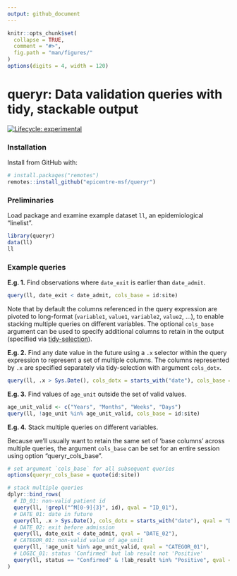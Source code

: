 ```yaml
---
output: github_document
---
```


<!-- README.md is generated from README.Rmd. Please edit that file -->

```r
knitr::opts_chunk$set(
  collapse = TRUE,
  comment = "#>",
  fig.path = "man/figures/"
)
options(digits = 4, width = 120)
```

# queryr: Data validation queries with tidy, stackable output
<!-- badges: start -->
[![Lifecycle: experimental](https://img.shields.io/badge/lifecycle-experimental-orange.svg)](https://www.tidyverse.org/lifecycle/#experimental)
<!-- badges: end -->

### Installation

Install from GitHub with:

```r
# install.packages("remotes")
remotes::install_github("epicentre-msf/queryr")
```

### Preliminaries

Load package and examine example dataset `ll`, an epidemiological "linelist".

```r
library(queryr)
data(ll)
ll
```

### Example queries

**E.g. 1.** Find observations where `date_exit` is earlier than `date_admit`.

```r
query(ll, date_exit < date_admit, cols_base = id:site)
```

Note that by default the columns referenced in the query expression are pivoted
to long-format (`variable1`, `value1`, `variable2`, `value2`, ...), to enable
stacking multiple queries on different variables. The optional `cols_base`
argument can be used to specify additional columns to retain in the output
(specified via
[tidy-selection](https://tidyselect.r-lib.org/reference/select_helpers.html)).

**E.g. 2.** Find any date value in the future using a `.x` selector within the
query expression to represent a set of multiple columns. The columns represented
by `.x` are specified separately via tidy-selection with argument `cols_dotx`.

```r
query(ll, .x > Sys.Date(), cols_dotx = starts_with("date"), cols_base = id:site)
```

**E.g. 3.** Find values of `age_unit` outside the set of valid values.

```r
age_unit_valid <- c("Years", "Months", "Weeks", "Days")
query(ll, !age_unit %in% age_unit_valid, cols_base = id:site)
```

**E.g. 4.** Stack multiple queries on different variables.

Because we'll usually want to retain the same set of 'base columns' across
multiple queries, the argument `cols_base` can be set for an entire session
using option "queryr_cols_base".

```r
# set argument `cols_base` for all subsequent queries
options(queryr_cols_base = quote(id:site))

# stack multiple queries
dplyr::bind_rows(
  # ID_01: non-valid patient id
  query(ll, !grepl("^M[0-9]{3}", id), qval = "ID_01"),
  # DATE_01: date in future
  query(ll, .x > Sys.Date(), cols_dotx = starts_with("date"), qval = "DATE_01"),
  # DATE_02: exit before admission
  query(ll, date_exit < date_admit, qval = "DATE_02"),
  # CATEGOR_01: non-valid value of age_unit
  query(ll, !age_unit %in% age_unit_valid, qval = "CATEGOR_01"),
  # LOGIC_01: status 'Confirmed' but lab result not 'Positive'
  query(ll, status == "Confirmed" & !lab_result %in% "Positive", qval = "LOGIC_01")
)
```

